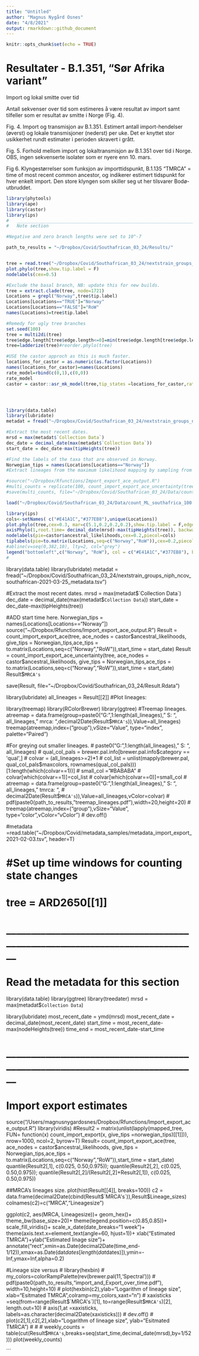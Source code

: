 ```yaml
---
title: "Untitled"
author: "Magnus Nygård Osnes"
date: "4/8/2021"
output: rmarkdown::github_document
---
```


```r
knitr::opts_chunk$set(echo = TRUE)
```


# Resultater - B.1.351, “Sør Afrika variant”

Import og lokal smitte over tid

Antall sekvenser over tid som estimeres å være resultat av import samt tilfeller som er resultat av smitte i Norge (Fig. 4).



Fig. 4. Import og transmisjon av B.1.351. Estimert antall import-hendelser (øverst) og lokale transmisjoner (nederst) per uke.  Det er knyttet stor usikkerhet rundt estimater i perioden skravert i grått.




Fig. 5. Forhold mellom import og lokaltransmisjon av B.1.351 over tid i Norge. OBS, ingen sekvenserte isolater som er nyere enn 10. mars.



Fig 6.  Klyngestørrelser som funksjon av importtidspunkt, B.1.135 “TMRCA” = time of most recent common ancestor, og indikerer estimert tidspunkt for hver enkelt import. Den store klyngen som skiller seg ut her tilsvarer Bodø-utbruddet.



```r

library(phytools)
library(ape)
library(castor)
library(ips)
#   ____________________________________________________________________________
#   Note section                                                            ####

#Negative and zero branch lengths were set to 10^-7

path_to_results = "~/Dropbox/Covid/Southafrican_03_24/Results/"


tree = read.tree("~/Dropbox/Covid/Southafrican_03_24/nextstrain_groups_niph_ncov_southafrican-2021-04-07_timetree.nwk")
plot.phylo(tree,show.tip.label = F)
nodelabels(cex=0.5)

#Exclude the basal branch, NB: update this for new builds.
tree = extract.clade(tree, node=1721)
Locations = grepl("Norway",tree$tip.label)
Locations[Locations=="TRUE"]="Norway"
Locations[Locations=="FALSE"]="RoW"
names(Locations)=tree$tip.label

#Remedy for ugly tree branches
set.seed(100)
tree = multi2di(tree)
tree$edge.length[tree$edge.length<=0]=min(tree$edge.length[tree$edge.length>0])
tree=ladderize(tree)#reorder.phylo(tree)

#USE the castor approch as this is much faster.
locations_for_castor = as.numeric(as.factor(Locations))
names(locations_for_castor)=names(Locations)
rate_model=rbind(c(0,1),c(0,0))
rate_model
castor = castor::asr_mk_model(tree,tip_states =locations_for_castor,rate_model="ARD",include_ancestral_likelihoods = T)




library(data.table)
library(lubridate)
metadat = fread("~/Dropbox/Covid/Southafrican_03_24/nextstrain_groups_niph_ncov_southafrican-2021-04-07_metadata.tsv")

#Extract the most recent dates.
mrsd = max(metadat$`Collection Data`)
dec_date = decimal_date(max(metadat$`Collection Data`))
start_date = dec_date-max(tipHeights(tree))

#Find the labels of the taxa that are observed in Norway. 
Norwegian_tips = names(Locations[Locations=="Norway"])
#Extract lineages from the maximum likelihood mapping by sampling from node probabilities.

#source("~/Dropbox/Rfunctions/Import_export_ace_output.R")
#multi_counts = replicate(100, count_import_export_ace_uncertainty(tree, ace_nodes = castor$ancestral_likelihoods, give_tips = Norwegian_tips,ace_tips = to.matrix(Locations,seq=c("Norway","RoW")),start_time = start_date))
#save(multi_counts, file="~/Dropbox/Covid/Southafrican_03_24/Data/count_ML_southafrica_100.Rdata")

load("~/Dropbox/Covid/Southafrican_03_24/Data/count_ML_southafrica_100.Rdata")
```

```r
library(ips)
cols<-setNames( c("#E41A1C","#377EB8"),unique(Locations))
plot.phylo(tree,cex=0.3, mar=c(5.1,0.2,0.2,0.2),show.tip.label = F,edge.width=2)
axisPhylo(1,root.time= decimal_date(mrsd)-max(tipHeights(tree)), backward = F, lwd=4)
nodelabels(pie=castor$ancestral_likelihoods,cex=0.2,piecol=cols)
tiplabels(pie=to.matrix(Locations,seq=c("Norway","RoW")),cex=0.2,piecol=cols)
#abline(v=seq(0,382,10), lty=2, col="grey")
legend("bottomleft",c("Norway", "RoW"), col = c("#E41A1C","#377EB8"), bty="n",pch=20, cex = 1, pt.cex=1)
# 
```


library(data.table)
library(lubridate)
metadat = fread("~/Dropbox/Covid/Southafrican_03_24/nextstrain_groups_niph_ncov_southafrican-2021-03-25_metadata.tsv")

#Extract the most recent dates.
mrsd = max(metadat$`Collection Data`)
dec_date = decimal_date(max(metadat$`Collection Data`))
start_date = dec_date-max(tipHeights(tree))

#ADD start time here.
Norwegian_tips = names(Locations[Locations=="Norway"])
source("~/Dropbox/Rfunctions/Import_export_ace_output.R")
Result = count_import_export_ace(tree, ace_nodes = castor$ancestral_likelihoods, give_tips = Norwegian_tips,ace_tips = to.matrix(Locations,seq=c("Norway","RoW")),start_time = start_date)
Result = count_import_export_ace_uncertainty(tree, ace_nodes = castor$ancestral_likelihoods, give_tips = Norwegian_tips,ace_tips = to.matrix(Locations,seq=c("Norway","RoW")),start_time = start_date)
Result$`MRCA's`

save(Result, file="~/Dropbox/Covid/Southafrican_03_24/Result.Rdata")


library(lubridate)
all_lineages = Result[[2]]
#Plot lineages:

library(treemap)
library(RColorBrewer)
library(ggtree)
#Treemap lineages.
atreemap = data.frame(group=paste0("G:",1:length(all_lineages)," S: ", all_lineages, " mrca: ",decimal2Date(Result$`MRCA's`)),Value=all_lineages)
treemap(atreemap,index=("group"),vSize="Value", type="index", palette="Paired")

#For greying out smaller lineages. 
# paste0("G:",1:length(all_lineages)," S: ", all_lineages)
# qual_col_pals = brewer.pal.info[brewer.pal.info$category == 'qual',]
# colvar = (all_lineages>=2)*1
# col_list = unlist(mapply(brewer.pal, qual_col_pals$maxcolors, rownames(qual_col_pals)))[1:length(which(colvar==1))]
# small_col = "#BABABA"
# colvar[which(colvar==1)]=col_list
# colvar[which(colvar==0)]=small_col
# atreemap = data.frame(group=paste0("G:",1:length(all_lineages)," S: ", all_lineages, " tmrca: ",
#                                    decimal2Date(Result$`MRCA's`)),Value=all_lineages,vColor=colvar)
# pdf(paste0(path_to_results,"treemap_lineages.pdf"),width=20,height=20)
# treemap(atreemap,index=("group"),vSize="Value", type="color",vColor="vColor")
# dev.off()


#metadata =read.table("~/Dropbox/Covid/metadata_samples/metadata_import_export_2021-02-03.tsv", header=T)


# #Set up time windows for counting state changes
# tree = ARD2650[[1]]



#   ____________________________________________________________________________
#   Read the metadata for this section                                      ####
library(data.table)
library(ggtree)
library(treedater)
mrsd = max(metadat$`Collection Data`)

library(lubridate)
most_recent_date = ymd(mrsd)
most_recent_date = decimal_date(most_recent_date)
start_time = most_recent_date-max(nodeHeights(tree))
time_end = most_recent_date-start_time

#   ____________________________________________________________________________
#   Import export estimates                                                 ####
source("/Users/magnusnygardosnes/Dropbox/Rfunctions/Import_export_ace_output.R")
library(viridis)
#Result2 = matrix(unlist(lapply(mapped_tree, FUN= function(x) count_import_export(x, give_tips =norwegian_tips)[[1]])), nrow=1000, ncol=2, byrow=T)
Result= count_import_export_ace(tree, ace_nodes = castor$ancestral_likelihoods, give_tips = Norwegian_tips,ace_tips = to.matrix(Locations,seq=c("Norway","RoW")),start_time = start_date)
quantile(Result2[,1], c(0.025, 0.50,0.975)); quantile(Result2[,2], c(0.025, 0.50,0.975)); quantile(Result2[,2]/(Result2[,2]+Result2[,1]), c(0.025, 0.50,0.975))  

##MRCA's lineages size.
plot(hist(Result[[4]], breaks=100))
c2 = data.frame(decimal2Date(cbind(Result$`MRCA's`)),Result$Lineage_sizes)
colnames(c2)=c("MRCA","Lineagesize")


ggplot(c2, aes(MRCA, Lineagesize))+
  geom_hex()+
  theme_bw(base_size=20)+
  theme(legend.position=c(0.85,0.85))+
  scale_fill_viridis()+
  scale_x_date(date_breaks="1 week")+
  theme(axis.text.x=element_text(angle=60, hjust=1))+
  xlab("Estimated TMRCA")+ylab("Estimated linage size")+
  annotate("rect",xmin=as.Date(decimal2Date(time_end-1/12)),xmax=as.Date(dat$dates[length(dat$dates)]),ymin=-Inf,ymax=Inf,alpha=0.2)



#Lineage size versus 
# library(hexbin)
# my_colors=colorRampPalette(rev(brewer.pal(11,'Spectral')))
# pdf(paste0(path_to_results,"import_and_Export_over_time.pdf"), width=10,height=10)
# plot(hexbin(c2),ylab="Logarithm of lineage size", xlab="Esitmated TMRCA",colramp=my_colors,xaxt="n")
# xaxisticks =seq(from=range(Result$`MRCA's`)[1], to=range(Result$`MRCA's`)[2], length.out=10)
# axis(1,at =xaxisticks, labels=as.character(decimal2Date(xaxisticks)))
# dev.off()
# plot(c2[,1],c2[,2],xlab="Logarithm of lineage size", ylab="Esitmated TMRCA")
# 
# 
# 
weekly_counts = table(cut(Result$`MRCA's`,breaks=seq(start_time,decimal_date(mrsd),by=1/52)))
plot(weekly_counts)


```

